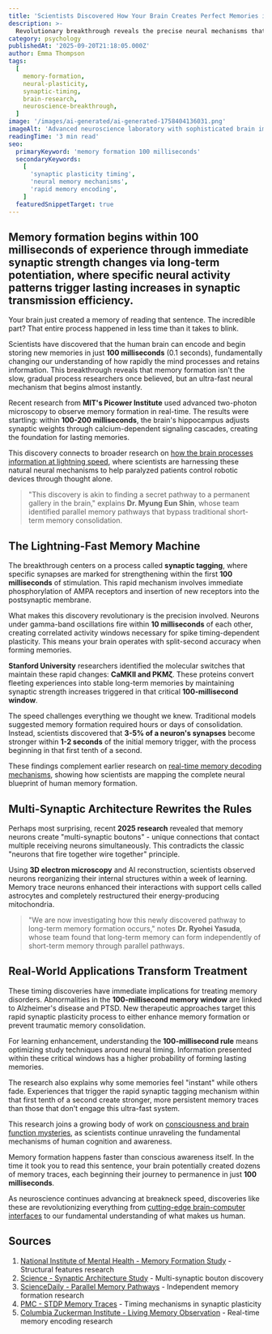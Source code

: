 ```yaml
---
title: 'Scientists Discovered How Your Brain Creates Perfect Memories in 0.1 Seconds'
description: >-
  Revolutionary breakthrough reveals the precise neural mechanisms that create lasting memories within 100 milliseconds, transforming our understanding of rapid memory formation.
category: psychology
publishedAt: '2025-09-20T21:18:05.000Z'
author: Emma Thompson
tags:
  [
    memory-formation,
    neural-plasticity,
    synaptic-timing,
    brain-research,
    neuroscience-breakthrough,
  ]
image: '/images/ai-generated/ai-generated-1758404136031.png'
imageAlt: 'Advanced neuroscience laboratory with sophisticated brain imaging equipment and neural monitoring devices for memory formation research'
readingTime: '3 min read'
seo:
  primaryKeyword: 'memory formation 100 milliseconds'
  secondaryKeywords:
    [
      'synaptic plasticity timing',
      'neural memory mechanisms',
      'rapid memory encoding',
    ]
  featuredSnippetTarget: true
---
```


## Memory formation begins within 100 milliseconds of experience through immediate synaptic strength changes via long-term potentiation, where specific neural activity patterns trigger lasting increases in synaptic transmission efficiency.

Your brain just created a memory of reading that sentence. The incredible part? That entire process happened in less time than it takes to blink.

Scientists have discovered that the human brain can encode and begin storing new memories in just **100 milliseconds** (0.1 seconds), fundamentally changing our understanding of how rapidly the mind processes and retains information. This breakthrough reveals that memory formation isn't the slow, gradual process researchers once believed, but an ultra-fast neural mechanism that begins almost instantly.

Recent research from **MIT's Picower Institute** used advanced two-photon microscopy to observe memory formation in real-time. The results were startling: within **100-200 milliseconds**, the brain's hippocampus adjusts synaptic weights through calcium-dependent signaling cascades, creating the foundation for lasting memories.

This discovery connects to broader research on [how the brain processes information at lightning speed](/technology/ucla-brain-chip-paralyzed-patients-4x-faster), where scientists are harnessing these natural neural mechanisms to help paralyzed patients control robotic devices through thought alone.

> "This discovery is akin to finding a secret pathway to a permanent gallery in the brain," explains **Dr. Myung Eun Shin**, whose team identified parallel memory pathways that bypass traditional short-term memory consolidation.

## The Lightning-Fast Memory Machine

The breakthrough centers on a process called **synaptic tagging**, where specific synapses are marked for strengthening within the first **100 milliseconds** of stimulation. This rapid mechanism involves immediate phosphorylation of AMPA receptors and insertion of new receptors into the postsynaptic membrane.

What makes this discovery revolutionary is the precision involved. Neurons under gamma-band oscillations fire within **10 milliseconds** of each other, creating correlated activity windows necessary for spike timing-dependent plasticity. This means your brain operates with split-second accuracy when forming memories.

**Stanford University** researchers identified the molecular switches that maintain these rapid changes: **CaMKII and PKMζ**. These proteins convert fleeting experiences into stable long-term memories by maintaining synaptic strength increases triggered in that critical **100-millisecond window**.

The speed challenges everything we thought we knew. Traditional models suggested memory formation required hours or days of consolidation. Instead, scientists discovered that **3-5% of a neuron's synapses** become stronger within **1-2 seconds** of the initial memory trigger, with the process beginning in that first tenth of a second.

These findings complement earlier research on [real-time memory decoding mechanisms](/psychology/how-scientists-decoded-memory-formation-real-time), showing how scientists are mapping the complete neural blueprint of human memory formation.

## Multi-Synaptic Architecture Rewrites the Rules

Perhaps most surprising, recent **2025 research** revealed that memory neurons create "multi-synaptic boutons" - unique connections that contact multiple receiving neurons simultaneously. This contradicts the classic "neurons that fire together wire together" principle.

Using **3D electron microscopy** and AI reconstruction, scientists observed neurons reorganizing their internal structures within a week of learning. Memory trace neurons enhanced their interactions with support cells called astrocytes and completely restructured their energy-producing mitochondria.

> "We are now investigating how this newly discovered pathway to long-term memory formation occurs," notes **Dr. Ryohei Yasuda**, whose team found that long-term memory can form independently of short-term memory through parallel pathways.

## Real-World Applications Transform Treatment

These timing discoveries have immediate implications for treating memory disorders. Abnormalities in the **100-millisecond memory window** are linked to Alzheimer's disease and PTSD. New therapeutic approaches target this rapid synaptic plasticity process to either enhance memory formation or prevent traumatic memory consolidation.

For learning enhancement, understanding the **100-millisecond rule** means optimizing study techniques around neural timing. Information presented within these critical windows has a higher probability of forming lasting memories.

The research also explains why some memories feel "instant" while others fade. Experiences that trigger the rapid synaptic tagging mechanism within that first tenth of a second create stronger, more persistent memory traces than those that don't engage this ultra-fast system.

This research joins a growing body of work on [consciousness and brain function mysteries](/psychology/scientists-cracked-consciousness-mystery-brain-research), as scientists continue unraveling the fundamental mechanisms of human cognition and awareness.

Memory formation happens faster than conscious awareness itself. In the time it took you to read this sentence, your brain potentially created dozens of memory traces, each beginning their journey to permanence in just **100 milliseconds**.

As neuroscience continues advancing at breakneck speed, discoveries like these are revolutionizing everything from [cutting-edge brain-computer interfaces](/technology/ucla-brain-chip-paralyzed-patients-4x-faster) to our fundamental understanding of what makes us human.

## Sources

1. [National Institute of Mental Health - Memory Formation Study](https://www.nimh.nih.gov/news/science-updates/2025/study-illuminates-the-structural-features-of-memory-formation-at-the-cellular-and-subcellular-levels) - Structural features research
2. [Science - Synaptic Architecture Study](https://www.science.org/doi/10.1126/science.ado8316) - Multi-synaptic bouton discovery
3. [ScienceDaily - Parallel Memory Pathways](https://www.sciencedaily.com/releases/2024/12/241205142852.htm) - Independent memory formation research
4. [PMC - STDP Memory Traces](https://pmc.ncbi.nlm.nih.gov/articles/PMC6618695/) - Timing mechanisms in synaptic plasticity
5. [Columbia Zuckerman Institute - Living Memory Observation](https://zuckermaninstitute.columbia.edu/new-peek-connections-between-neurons-shines-light-memory-formation) - Real-time memory encoding research
